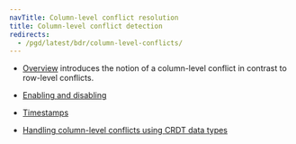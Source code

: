 ```yaml
---
navTitle: Column-level conflict resolution
title: Column-level conflict detection
redirects:
  - /pgd/latest/bdr/column-level-conflicts/
---
```



* [Overview](01_overview_clcd) introduces the notion of a column-level conflict in contrast to row-level conflicts.

* [Enabling and disabling](02_enabling_disabling)

* [Timestamps](04_timestamps)

* [Handling column-level conflicts using CRDT data types](05_clc_crdt)